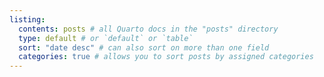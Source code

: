 ```yaml
---
listing: 
  contents: posts # all Quarto docs in the "posts" directory 
  type: default # or `default` or `table`
  sort: "date desc" # can also sort on more than one field
  categories: true # allows you to sort posts by assigned categories 
---
```

